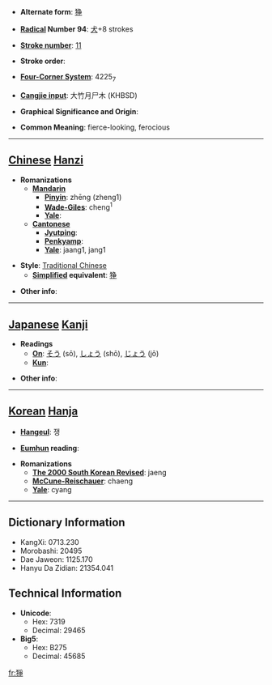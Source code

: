 * '''Alternate form''': [[狰]]

* '''[[Wiktionary:Chinese radical index| Radical]] Number 94''': [[Wiktionary:Chinese radical index 犬|犬]]+8 strokes

* '''[[Wiktionary:Chinese total strokes index|Stroke number]]''': [[Wiktionary:Chinese total strokes index 11|11]]

* '''Stroke order''': 

* '''[[Wiktionary:Chinese four corner index|Four-Corner System]]''': 4225<sub>7</sub>

* '''[[Wiktionary:Chinese Cangjie index|Cangjie input]]''': 大竹月尸木 (KHBSD)

* '''Graphical Significance and Origin''': 

* '''Common Meaning''': fierce-looking, ferocious

----

== [[Chinese]] [[Hanzi]] ==

* '''Romanizations'''
** '''[[Mandarin]]'''
*** '''[[Pinyin]]''': zhēng (zheng1)
*** '''[[Wade-Giles]]''': cheng<sup>1</sup>
*** '''[[Yale]]''': 
** '''[[Cantonese]]'''
*** '''[[Jyutping]]''':
*** '''[[Penkyamp]]''': 
*** '''[[Yale]]''': jaang1, jang1

* '''Style''': [[Traditional Chinese]] 
** '''[[Simplified Chinese|Simplified]] equivalent''': [[狰]]

* '''Other info''': 

----

== [[Japanese]] [[Kanji]] ==

* '''Readings'''
** '''[[On]]''': [[そう]] (sō), [[しょう]] (shō), [[じょう]] (jō)
** '''[[Kun]]''': 

* '''Other info''':  

----

== [[Korean]] [[Hanja]] ==

* '''[[Hangeul]]''': 쟁

* '''[[Eumhun]] reading''': 

* '''Romanizations'''
** '''[[The 2000 South Korean Revised Romanization|The 2000 South Korean Revised]]''': jaeng
** '''[[McCune-Reischauer]]''': chaeng
** '''[[Yale]]''': cyang

----

== Dictionary Information ==

* KangXi: 0713.230
* Morobashi: 20495
* Dae Jaweon: 1125.170
* Hanyu Da Zidian: 21354.041

== Technical Information ==

* '''Unicode''':
** Hex: 7319
** Decimal: 29465
* '''Big5''':
** Hex: B275
** Decimal: 45685

[[fr:猙]]